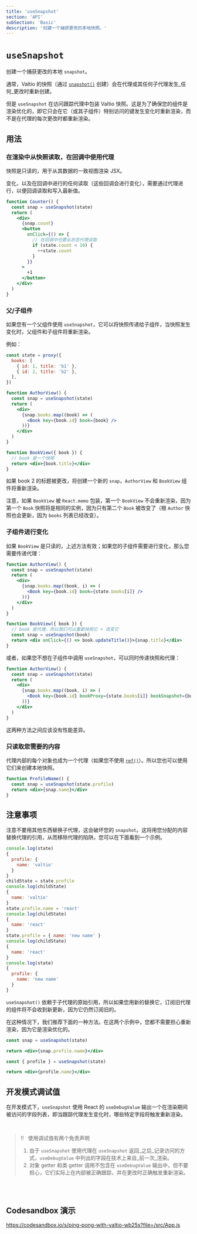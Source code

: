 ```yaml
---
title: 'useSnapshot'
section: 'API'
subSection: 'Basic'
description: '创建一个捕获更改的本地快照。'
---
```


# `useSnapshot`

创建一个捕获更改的本地 `snapshot`。

通常，Valtio 的快照（通过 <a href="/docs/api/advanced/snapshot">`snapshot()`</a> 创建）会在代理或其任何子代理发生_任何_更改时重新创建。

但是 `useSnapshot` 在访问跟踪代理中包装 Valtio 快照。这是为了确保您的组件是渲染优化的，即它只会在它（或其子组件）特别访问的键发生变化时重新渲染，而不是在代理的每次更改时都重新渲染。

## 用法

### 在渲染中从快照读取，在回调中使用代理

快照是只读的，用于从其数据的一致视图渲染 JSX。

变化，以及在回调中进行的任何读取（这些回调会进行变化），需要通过代理进行，以便回调读取和写入最新值。

```jsx
function Counter() {
  const snap = useSnapshot(state)
  return (
    <div>
      {snap.count}
      <button
        onClick={() => {
          // 在回调中也要从状态代理读取
          if (state.count < 10) {
            ++state.count
          }
        }}
      >
        +1
      </button>
    </div>
  )
}
```

### 父/子组件

如果您有一个父组件使用 `useSnapshot`，它可以将快照传递给子组件，当快照发生变化时，父组件和子组件将重新渲染。

例如：

```jsx
const state = proxy({
  books: [
    { id: 1, title: 'b1' },
    { id: 2, title: 'b2' },
  ],
})

function AuthorView() {
  const snap = useSnapshot(state)
  return (
    <div>
      {snap.books.map((book) => (
        <Book key={book.id} book={book} />
      ))}
    </div>
  )
}

function BookView({ book }) {
  // book 是一个快照
  return <div>{book.title}</div>
}
```

如果 book 2 的标题被更改，将创建一个新的 `snap`，`AuthorView` 和 `BookView` 组件将重新渲染。

注意，如果 `BookView` 被 `React.memo` 包装，第一个 `BookView` 不会重新渲染，因为第一个 `Book` 快照将是相同的实例，因为只有第二个 `Book` 被改变了（根 `Author` 快照也会更新，因为 `books` 列表已经改变）。

### 子组件进行变化

如果 `BookView` 是只读的，上述方法有效；如果您的子组件需要进行变化，那么您需要传递代理：

```jsx
function AuthorView() {
  const snap = useSnapshot(state)
  return (
    <div>
      {snap.books.map((book, i) => (
        <Book key={book.id} book={state.books[i]} />
      ))}
    </div>
  )
}

function BookView({ book }) {
  // book 是代理，所以我们可以重新快照它 + 改变它
  const snap = useSnapshot(book)
  return <div onClick={() => book.updateTitle()}>{snap.title}</div>
}
```

或者，如果您不想在子组件中调用 `useSnapshot`，可以同时传递快照和代理：

```jsx
function AuthorView() {
  const snap = useSnapshot(state)
  return (
    <div>
      {snap.books.map((book, i) => (
        <Book key={book.id} bookProxy={state.books[i]} bookSnapshot={book} />
      ))}
    </div>
  )
}
```

这两种方法之间应该没有性能差异。

### 只读取您需要的内容

代理内部的每个对象也成为一个代理（如果您不使用 <a href="/docs/advanced/ref">`ref()`</a>）。所以您也可以使用它们来创建本地快照。

```jsx
function ProfileName() {
  const snap = useSnapshot(state.profile)
  return <div>{snap.name}</div>
}
```

## 注意事项

注意不要用其他东西替换子代理，这会破坏您的 `snapshot`。这将用您分配的内容替换代理的引用，从而移除代理的陷阱。您可以在下面看到一个示例。

```js
console.log(state)
{
  profile: {
    name: 'valtio'
  }
}
childState = state.profile
console.log(childState)
{
  name: 'valtio'
}
state.profile.name = 'react'
console.log(childState)
{
  name: 'react'
}
state.profile = { name: 'new name' }
console.log(childState)
{
  name: 'react'
}
console.log(state)
{
  profile: {
    name: 'new name'
  }
}
```

`useSnapshot()` 依赖于子代理的原始引用，所以如果您用新的替换它，订阅旧代理的组件将不会收到新更新，因为它仍然订阅旧的。

在这种情况下，我们推荐下面的一种方法。在这两个示例中，您都不需要担心重新渲染，因为它是渲染优化的。

```jsx
const snap = useSnapshot(state)

return <div>{snap.profile.name}</div>
```

```jsx
const { profile } = useSnapshot(state)

return <div>{profile.name}</div>
```

## 开发模式调试值

在开发模式下，`useSnapshot` 使用 React 的 `useDebugValue` 输出一个在渲染期间被访问的字段列表，即当跟踪代理发生变化时，哪些特定字段将触发重新渲染。

<br />

<blockquote className="important">
!! &nbsp; 使用调试值有两个免责声明

1. 由于 `useSnapshot` 使用代理在 `useSnapshot` 返回_之后_记录访问的方式，`useDebugValue` 中列出的字段在技术上来自_前一次_渲染。
2. 对象 getter 和类 getter 调用不包含在 `useDebugValue` 输出中，但不要担心，它们实际上在内部被正确跟踪，并在更改时正确触发重新渲染。

</blockquote>

<br />

<br />

## Codesandbox 演示

https://codesandbox.io/s/ping-pong-with-valtio-wb25s?file=/src/App.js
